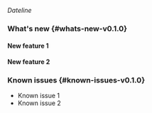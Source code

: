 
_Dateline_
<!--
To have properly formatted headings, top level headings should be 3# (###).
Also, remember to use the fragment notation for the top headings to make
sure the headings maintain their location in the TOC when multiple patch
releases are displayed.
-->
### What's new {#whats-new-v0.1.0}

#### New feature 1

#### New feature 2

### Known issues {#known-issues-v0.1.0}
- Known issue 1
- Known issue 2
